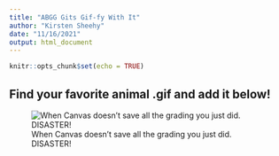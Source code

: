 ```yaml
---
title: "ABGG Gits Gif-fy With It"
author: "Kirsten Sheehy"
date: "11/16/2021"
output: html_document
---
```


```r
knitr::opts_chunk$set(echo = TRUE)
```

## Find your favorite animal .gif and add it below!

![When Canvas doesn't save all the grading you just did. DISASTER!](raccoon-cute.gif)

